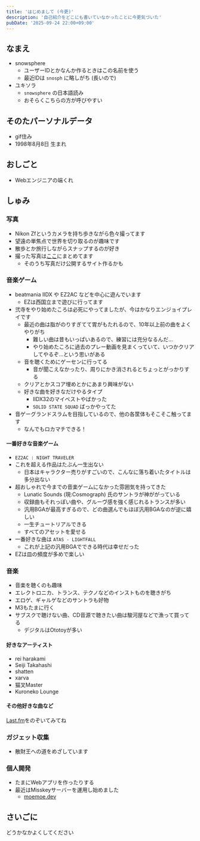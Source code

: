 ```yaml
---
title: 'はじめまして (今更)'
description: '自己紹介をどこにも書いていなかったことに今更気づいた'
pubDate: '2025-09-24 22:00+09:00'
---
```


## なまえ
- snowsphere
  - ユーザーIDとかなんか作るときはこの名前を使う
  - 最近IDは `snosph` に略しがち (長いので)
- ユキソラ
  - `snowsphere` の日本語読み
  - おそらくこちらの方が呼びやすい

## そのたパーソナルデータ
- gif住み
- 1998年8月8日 生まれ

## おしごと
- Webエンジニアの端くれ

## しゅみ
### 写真
- Nikon Zfというカメラを持ち歩きながら色々撮ってます
- 望遠の単焦点で世界を切り取るのが趣味です
- 散歩とか旅行しながらスナップするのが好き
- 撮った写真は[ここ](https://moemoe.dev/clips/abms4juyha5q0acd)にまとめてます
  - そのうち写真だけ公開するサイト作るかも

### 音楽ゲーム
- beatmania IIDX や EZ2AC などを中心に遊んでいます
  - EZは西国立まで遊びに行ってます
- 弐寺をやり始めたころは必死にやってましたが、今はかなりエンジョイプレイです
  - 最近の曲は脂がのりすぎてて胃がもたれるので、10年以上前の曲をよくやりがち
    - 難しい曲は昔もいっぱいあるので、練習には充分なるんだ...
    - やり始めたころに過去のプレー動画を見まくっていて、いつかクリアしてやるぞ...という思いがある
  - 音を聴くためにゲーセンに行ってる
    - 音が聞こえなかったり、周りにかき消されるとちょっとがっかりする
  - クリアとかスコア埋めとかにあまり興味がない
  - 好きな曲を好きなだけやるタイプ
    - IIDX32のマイベストやばかった
    - `SOLID STATE SQUAD` ばっかやってた
- 音ゲーグランドスラムを目指しているので、他の各筐体もそこそこ触ってます
  - なんでもロカマチできる！

#### 一番好きな音楽ゲーム
- `EZ2AC : NIGHT TRAVELER`
- これを超える作品はたぶん一生出ない
  - 日本はキャラクター売りがすごいので、こんなに落ち着いたタイトルは多分出ない
- 超おしゃれで今までの音楽ゲームになかった雰囲気を持ってきた
  - Lunatic Sounds (現:Cosmograph) 氏のサントラが神ががっている
  - 収録曲もそれっぽい曲や、グルーヴ感を強く感じれるトランスが多い
  - 汎用BGAが最高すぎるので、どの曲選んでもほぼ汎用BGAなのが逆に嬉しい
  - 一生チュートリアルできる
  - すべてのアセットを愛せる
- 一番好きな曲は `ATAS - LIGHTFALL`
  - これが上記の汎用BGAでできる時代は幸せだった
- EZは皿の頻度が多めで楽しい

### 音楽
- 音楽を聴くのも趣味
- エレクトロニカ、トランス、テクノなどのインストものを聴きがち
- エロゲ、ギャルゲなどのサントラも好物
- M3もたまに行く
- サブスクで聴けない曲、CD音源で聴きたい曲は駿河屋などで漁って買ってる
  - デジタルはOtotoyが多い

#### 好きなアーティスト
- rei harakami
- Seiji Takahashi
- shatten
- xarva
- 猫叉Master
- Kuroneko Lounge

#### その他好きな曲など
[Last.fm](https://www.last.fm/user/Prismist-M)をのぞいてみてね

### ガジェット収集
- 散財王への道をめざしています

### 個人開発
- たまにWebアプリを作ったりする
- 最近はMisskeyサーバーを運用し始めました
  - [moemoe.dev](https://moemoe.dev/)

## さいごに
どうかなかよくしてください